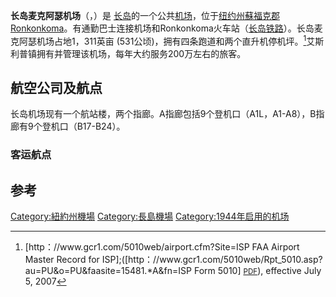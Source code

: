 {{Infobox airport
| name         = 长岛麦克阿瑟机场
| IATA         = ISP
| ICAO         = KISP
| FAA          = ISP
| type         = 民用机场
| owner-oper   = 艾斯利普镇
| city-served  = [[長島_(紐約州)|长岛]]
| elevation-f  = 99
| elevation-m  = 30
| coordinates  = {{Coord|40|47|43|N|073|06|01|W|type:airport}}
| website      = [http://www.MacArthurAirport.com/ MacArthurAirport.com]
| pushpin_map            = USA New York
| pushpin_relief         = yes
| pushpin_map_caption    = Location of airport in New York / United States
| pushpin_label          = '''ISP'''
| pushpin_label_position = left
| r1-number    = 6/24
| r1-length-f  = 7,006
| r1-length-m  = <!--2,135-->
| r1-surface   = [[沥青|沥青]]
| r2-number    = 10/28
| r2-length-f  = 5,034
| r2-length-m  = <!--1,534-->
| r2-surface   = 沥青
| r3-number    = 15L/33R
| r3-length-f  = 3,175
| r3-length-m  = <!--968-->
| r3-surface   = 沥青
| r4-number    = 15R/33L
| r4-length-f  = 5,186
| r4-length-m  = <!--1,581-->
| r4-surface   = 沥青
| h1-number    = H1
| h1-length-f  = 50
| h1-length-m  = <!--15-->
| h1-surface   = 沥青
| h2-number    = H2
| h2-length-f  = 50
| h2-length-m  = <!--15-->
| h2-surface   = 沥青
}}
'''长岛麦克阿瑟机场'''（{{lang-en|Long Island MacArthur Airport}}，{{airport codes|ISP|KISP|ISP}}）是 [[長島_(紐約州)|长岛]]的一个公共[[機場|机场]]，位于[[纽约州|纽约州]][[蘇福克縣_(紐約州)|蘇福克郡]]Ronkonkoma。有通勤巴士连接机场和Ronkonkoma火车站（[[长岛铁路|长岛铁路]]）。长岛麦克阿瑟机场占地1，311英亩 (531公顷)，拥有四条跑道和两个直升机停机坪。<ref name="FAA">[http：//www.gcr1.com/5010web/airport.cfm?Site=ISP FAA Airport Master Record for ISP];(<span class="PDFlink">[http：//www.gcr1.com/5010web/Rpt_5010.asp?au=PU&o=PU&faasite=15481.*A&fn=ISP Form 5010] <small>[[便携式文档格式|PDF]]</small>), effective July 5, 2007</ref>艾斯利普镇拥有并管理该机场，每年大约服务200万左右的旅客。

==航空公司及航点==
长岛机场现有一个航站楼，两个指廊。A指廊包括9个登机口（A1L，A1-A8），B指廊有9个登机口（B17-B24）。

===客运航点===

{{Airport-dest-list
<!--+-->
| [[美鹰航空|美鹰航空（美国航空旗下）]] | [[费城国际机场|费城]]
<!--+-->
| {{nowrap|[[西南航空|西南航空]]}} | [[巴尔的摩/华盛顿瑟古德·马歇尔国际机场|巴尔的摩]], [[劳德代尔堡-好莱坞国际机场|劳德代尔堡]], [[奥兰多国际机场|奥兰多]], [[坦帕国际机场|坦帕]], [[棕榈滩国际机场|西棕榈滩]]
<!--+-->
| [[边疆航空|边疆航空]]| [[奥兰多国际机场|奥兰多]], [[奥黑尔国际机场|芝加哥]], [[坦帕国际机场|坦帕]], [[棕榈滩国际机场|西棕榈滩]], [[哈茨菲尔德-杰克逊亚特兰大国际机场|亚特兰大]]，[[路易斯·穆尼奥斯·马林国际机场|圣胡安]]，[[Myrtle_Beach_International_Airport|默特尔比奇]]
<!--+-->

}}

== 参考 ==
{{reflist}}
[[Category:紐約州機場|Category:紐約州機場]]
[[Category:長島機場|Category:長島機場]]
[[Category:1944年启用的机场|Category:1944年启用的机场]]